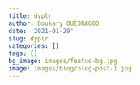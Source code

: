 ```yaml
---
title: dyplr
author: Boukary OUEDRAOGO
date: '2021-01-29'
slug: dyplr
categories: []
tags: []
bg_image: images/featue-bg.jpg
image: images/blog/blog-post-1.jpg
---
```


